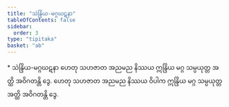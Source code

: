 ```yaml
---
title: "သဲန္ဒြိယ-မဂ္ဂဃဋနာ"
tableOfContents: false
sidebar:
  order: 3
type: "tipitaka"
basket: "ab"
---
```



<DynamicBreadcrumb />

<Paragraph type="center">
* သဲန္ဒြိယ-မဂ္ဂဃဋနာ
</Paragraph>

<Division number="64">

<Paragraph number="1952">
ဟေတု သဟဇာတ အညမည နိဿယ ဣန္ဒြိယ မဂ္ဂ သမ္ပယုတ္တ အတ္ထိ အဝိဂတန္တိ ဒွေ. ဟေတု သဟဇာတ အညမည နိဿယ ဝိပါက ဣန္ဒြိယ မဂ္ဂ သမ္ပယုတ္တ အတ္ထိ အဝိဂတန္တိ ဒွေ.
</Paragraph>
</Division>